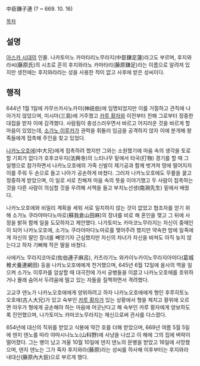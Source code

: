 中臣鎌子連
(? ~  669. 10. 16)

[[목차]]
== 설명 ==
[[아스카 시대]]의 인물. 나카토미노 카마타리노무라지(中臣鎌足蓮)라고도 부르며, 후지와라씨(藤原氏)의 시조로 흔히 후지와라노 카마타리(藤原鎌足)라는 이름으로 알려져 있지만 생전에는 후지와라라는 성을 사용한 적이 없고 사후에 받은 성씨이다.

== 행적 ==
644년 1월 1일에 카무쓰카사노카미(神祇伯)에 임명되었지만 이를 거절하고 관직에 나아가지 않았으며, 미시마(三島)에 거주했고 [[코토쿠 덴노|카루 황자]]와 이전부터 친해 그로부터 정중한 대접을 받자 이에 감격했다. 사람됨이 충성스러우면서 바르고 어지러운 것을 바르게 할 마음이 있었는데, [[소가노 이루카]]가 권력을 휘둘러 임금을 공격하지 않자 이에 분개해 왕족들에게 접촉해 주인을 찾고 있었다.

[[덴지 덴노|나카노오호에]](中大兄)에게 접촉하려 했지만 그와는 소원했기에 마음 속의 생각을 토로할 기회가 없다가 호후코우지(法興寺)의 느티나무 밑에서 타국(打毱) 경기를 할 때 그 일행으로 참가하면서 나카노오호에의 가죽 신발이 제기공과 함께 벗겨져 땅에 떨어지자 이를 주워 두 손으로 들고 나아가 공손하게 바쳤다. 그러자 나카노오호에도 무릎을 꿇고 정중하게 받았으며, 이 일로 서로 친해져 마음 속의 뜻을 이야기했고 두 사람이 접촉하는 것을 다른 사람이 의심할 것을 우려해 서책을 들고 부치노선생(南淵先生) 밑에서 배웠다.

나카노오호에와 비밀리 계획을 세워 서로 일치하지 않는 것이 없었고 협조자를 얻기 위해 소가노 쿠라야마다노마로(蘇我倉山田麻)의 장녀를 비로 해 혼인을 맺고 그 뒤에 사정을 밝혀 함께 일을 도모하자고 제안했다. 나가토미노 카마코노무라지는 자신이 중매인이 되어 나카노오호에, 소가노 쿠라야마다노마로를 맺어주려 했지만 약속한 밤에 일족에게 자신의 딸인 장녀를 빼앗기자 근심했지만 자신의 차녀가 자신을 바쳐도 아직 늦지 않는다고 하자 기뻐해 작은 딸을 바쳤다.

사에키노 무라지코마로(佐伯連子麻呂), 카츠라기노 와카이누카이노무라지아미다(葛城稚犬養連網田) 등을 나카노오호에에게 천거했으며, 645년 6월 12일에 을사의 역을 일으켜 소가노 이루카를 암살할 때 대극전에 가서 궁병들을 이끌고 나카노오호에를 호위하거나 몰래 숨어서 두려움에 떨고 있는 자들을 질책하면서 격려했다.

고교쿠 덴노가 나카노오호에에게 양위하려고 하자 나카노오호에에게 형인 후루히토노오호에(古人大兄)가 있고 숙부인 [[코토쿠 덴노|카루 황자]]가 있는 상황에서 형을 제치고 황위에 오르면 아우가 형에게 공손해야 하는 마음에 어긋난다고 해 숙부인 카루 황자에게 양보하도록 진언했으며, 나가토미노 카마코노무라지는 재신으로써 관사를 다스렸다.

654년에 대신의 직위를 받았고 식봉에 약간 호를 더해 받았으며, 669년 여름 5월 5일에 덴지 덴노를 따라 야마시나노노(山科野)에 사냥을 나섰고 이 해에 그의 집에 벼락이 떨어졌다. 그는 병이 났고 겨울 10월 10일에 덴지 덴노의 문병을 받았고 16일에 사망했으며, 덴지 덴노는 그가 죽자 후지와라(藤原)라는 성씨를 하사해 이후부터는 후지와라 내대신(藤原內大臣)으로 부르게 했다.
